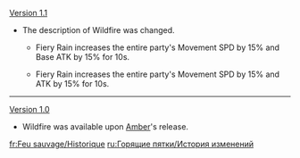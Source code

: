 {{Change History/Header}}
[[Version 1.1]]
* The description of Wildfire was changed.
** {{Color|Old description:}} Fiery Rain increases the entire party's Movement SPD by 15% and Base ATK by 15% for 10s.
** {{Color|New description:}} Fiery Rain increases the entire party's Movement SPD by 15% and ATK by 15% for 10s.
----
[[Version 1.0]]
*Wildfire was available upon [[Amber]]'s release.
<noinclude>


[[fr:Feu sauvage/Historique]]
[[ru:Горящие пятки/История изменений]]
</noinclude>